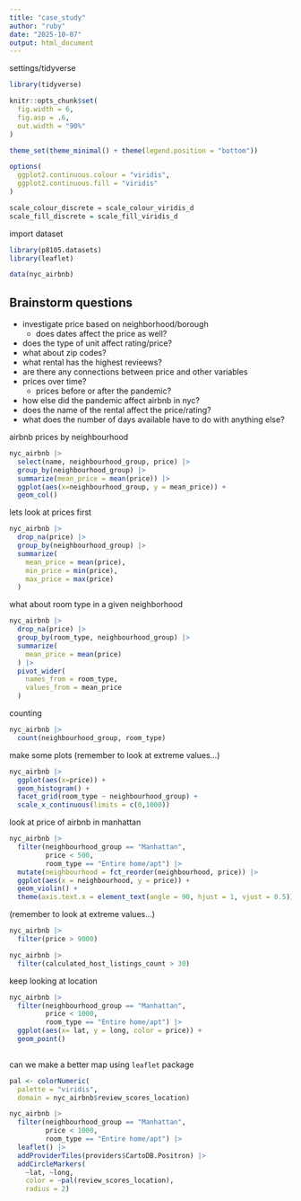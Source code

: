 ```yaml
---
title: "case_study"
author: "ruby"
date: "2025-10-07"
output: html_document
---
```


settings/tidyverse 
```r
library(tidyverse)

knitr::opts_chunk$set(
  fig.width = 6,
  fig.asp = .6,
  out.width = "90%"
)

theme_set(theme_minimal() + theme(legend.position = "bottom"))

options(
  ggplot2.continuous.colour = "viridis",
  ggplot2.continuous.fill = "viridis"
)

scale_colour_discrete = scale_colour_viridis_d
scale_fill_discrete = scale_fill_viridis_d

```


import dataset
```r
library(p8105.datasets)
library(leaflet)

data(nyc_airbnb)
```

## Brainstorm questions 

* investigate price based on neighborhood/borough 
  * does dates affect the price as well?
* does the type of unit affect rating/price?
* what about zip codes?
* what rental has the highest revieews?
* are there any connections between price and other variables 
* prices over time?
  * prices before or after the pandemic?
* how else did the pandemic affect airbnb in nyc?
* does the name of the rental affect the price/rating?
* what does the number of days available have to do with anything else?

airbnb prices by neighbourhood
```r
nyc_airbnb |> 
  select(name, neighbourhood_group, price) |> 
  group_by(neighbourhood_group) |> 
  summarize(mean_price = mean(price)) |> 
  ggplot(aes(x=neighbourhood_group, y = mean_price)) +
  geom_col()
```


lets look at prices first
```r
nyc_airbnb |> 
  drop_na(price) |> 
  group_by(neighbourhood_group) |> 
  summarize(
    mean_price = mean(price),
    min_price = min(price),
    max_price = max(price)
  )
```

what about room type in a given neighborhood 
```r
nyc_airbnb |> 
  drop_na(price) |> 
  group_by(room_type, neighbourhood_group) |> 
  summarize(
    mean_price = mean(price)
  ) |> 
  pivot_wider(
    names_from = room_type, 
    values_from = mean_price
  )
```


counting 
```r
nyc_airbnb |> 
  count(neighbourhood_group, room_type)
```

make some plots (remember to look at extreme values...)

```r
nyc_airbnb |> 
  ggplot(aes(x=price)) +
  geom_histogram() +
  facet_grid(room_type ~ neighbourhood_group) +
  scale_x_continuous(limits = c(0,1000))
```


look at price of airbnb in manhattan 
```r
nyc_airbnb |> 
  filter(neighbourhood_group == "Manhattan", 
         price < 500, 
         room_type == "Entire home/apt") |> 
  mutate(neighbourhood = fct_reorder(neighbourhood, price)) |> 
  ggplot(aes(x = neighbourhood, y = price)) + 
  geom_violin() +
  theme(axis.text.x = element_text(angle = 90, hjust = 1, vjust = 0.5))
```

(remember to look at extreme values...)
```r
nyc_airbnb |> 
  filter(price > 9000) 
```

```r
nyc_airbnb |> 
  filter(calculated_host_listings_count > 30) 
```


keep looking at location 
```r
nyc_airbnb |> 
  filter(neighbourhood_group == "Manhattan", 
         price < 1000, 
         room_type == "Entire home/apt") |> 
  ggplot(aes(x= lat, y = long, color = price)) +
  geom_point()
  
```

can we make a better map using `leaflet` package 
```r
pal <- colorNumeric(
  palette = "viridis",
  domain = nyc_airbnb$review_scores_location)

nyc_airbnb |> 
  filter(neighbourhood_group == "Manhattan", 
         price < 1000, 
         room_type == "Entire home/apt") |> 
  leaflet() |> 
  addProviderTiles(providers$CartoDB.Positron) |> 
  addCircleMarkers(
    ~lat, ~long, 
    color = ~pal(review_scores_location),
    radius = 2)
```

